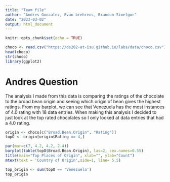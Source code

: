```yaml
---
title: "Team file"
author: "Andres Gonzalez, Evan brehrens, Brandon Simelgor"
date: "2023-03-02"
output: html_document
---
```


```r
knitr::opts_chunk$set(echo = TRUE)
```

```r
choco <- read.csv("https://ds202-at-isu.github.io/labs/data/choco.csv")
head(choco)
str(choco)
library(ggplot2)
```

# Andres Question
The analysis I made from this data is comparing the ratings of the chocolate to the broad bean origin and seeing which origin of bean gives the highest ratings. From my barplot, we can see that Venezuela has the most instances of 4.0 rating with 18 data entries. When making this analysis I decided to just look at the top rated chocolates so I only looked at data entries that had a 4.0 rating.
```r
origin <- choco[c("Broad.Bean.Origin", "Rating")]
topO <- origin[origin$Rating == 4,]
```

```r
par(mar=c(7, 4.2, 4.2, 2.4))
barplot(table(topO$Broad.Bean.Origin), las=2, cex.names=0.55)
title(main="Top Places of Origin", xlab="", ylab="Count")
mtext(text = 'Country of Origin',side=1, line= 5.5)
```
```r
top_origin <- sum(topO == 'Venezuela')
top_origin
```

